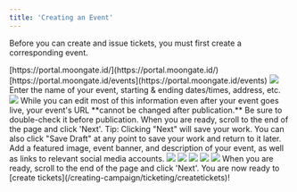 ```yaml
---
title: 'Creating an Event'
---
```


Before you can create and issue tickets, you must first create a corresponding event. 

<Steps>
  <Step title="Sign into the Moongate Merchant Portal">
    [https://portal.moongate.id/](https://portal.moongate.id/)
  </Step>
  <Step title="Navigate to the 'Event' tab and click 'Create'">
    [https://portal.moongate.id/events](https://portal.moongate.id/events)
    <img src="/images/creating-campaign/ticketing/creating an event/Create Event Button Location.png"/>
  </Step>
  <Step title="Add basic information for your event">
    Enter the name of your event, starting & ending dates/times, address, etc.
    <img src="/images/creating-campaign/ticketing/creating an event/Fill Event Basic Info.png"/>
    <Warning>
        While you can edit most of this information even after your event goes live,
        your event's URL **cannot be changed after publication.** Be sure to double-check it
        before publication.
    </Warning>
    When you are ready, scroll to the end of the page and click 'Next'.
    <Tip>
        Tip: Clicking "Next" will save your work. You can also click "Save Draft" at any point
        to save your work and return to it later.  
    </Tip>
  </Step>
  <Step title="Fill out the details of your event">
    Add a featured image, event banner, and description of your event, as well as links to relevant social media accounts.
    <img src="/images/creating-campaign/ticketing/creating an event/Fill Event Details.png"/>
    <Tabs>
        <Tab title="Featured Image">
            <img src="/images/creating-campaign/ticketing/creating an event/Featured Image Location.png"/>
        </Tab>
        <Tab title="Event Banner">
            <img src="/images/creating-campaign/ticketing/creating an event/Event Banner Location.png"/>
        </Tab>
        <Tab title="Event Description">
            <img src="/images/creating-campaign/ticketing/creating an event/Event Description Location.png"/>
        </Tab>
        <Tab title="Socials/Website Links">
            <img src="/images/creating-campaign/ticketing/creating an event/Socials Location.png"/>
        </Tab>
    </Tabs>
        When you are ready, scroll to the end of the page and click 'Next'. You are now ready to [create tickets](/creating-campaign/ticketing/createtickets)!
  </Step>
</Steps>